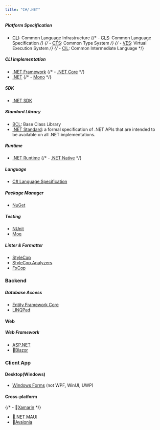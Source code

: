 ```yaml
---
title: "C#/.NET"
---
```



##### Platform Specification

- [CLI](http://www.ecma-international.org/publications/standards/Ecma-335.htm): Common Language Infrastructure
{/* - [CLS](https://docs.microsoft.com/en-us/dotnet/standard/language-independence-and-language-independent-components): Common Language Specification */}
{/* - [CTS](https://learn.microsoft.com/en-us/dotnet/standard/common-type-system): Common Type System */}
{/* - [VES](https://docs.microsoft.com/en-us/dotnet/standard/clr): Virtual Execution System */}
{/* - [CIL](https://docs.microsoft.com/en-us/dotnet/standard/managed-code): Common Intermediate Language */}

##### CLI implementation

- [.NET Framework](https://docs.microsoft.com/en-us/dotnet/framework/get-started/overview)
{/* - [.NET Core](https://docs.microsoft.com/en-us/dotnet/core/get-started/overview) */}
- [.NET](https://dotnet.microsoft.com/)
{/* - [Mono](https://www.mono-project.com/) */}

##### SDK

- [.NET SDK](https://dotnet.microsoft.com/download)

##### Standard Library

- [BCL](https://docs.microsoft.com/en-us/dotnet/standard/base-class-library): Base Class Library
- [.NET Standard](https://docs.microsoft.com/en-us/dotnet/standard/net-standard): a formal specification of .NET APIs that are intended to be available on all .NET implementations.

##### Runtime

- [.NET Runtime](https://dotnet.microsoft.com/download)
{/* - [.NET Native](https://docs.microsoft.com/en-us/dotnet/framework/net-native/) */}

##### Language

- [C# Language Specification](https://docs.microsoft.com/en-us/dotnet/csharp/language-reference/language-specification/introduction)

##### Package Manager

- [NuGet](https://www.nuget.org/)

##### Testing

- [NUnit](https://www.nunit.org/)
- [Moq](https://devlooped.com/moq)

##### Linter & Formatter

- [StyleCop]()
- [StyleCop.Analyzers]()
- [FxCop](https://docs.microsoft.com/en-us/visualstudio/code-quality/fxcop-analyzers-overview?view=vs-2019)

### Backend

##### Database Access

- [Entity Framework Core](https://www.entityframeworkcore.com/)
- [LINQPad](https://www.linqpad.net/)

#### Web

##### Web Framework

- [ASP.NET](https://www.asp.net/)
- 👀[Blazor](https://dotnet.microsoft.com/apps/aspnet/web-apps/blazor) <Tag name="WebAssembly"/>

### Client App

#### Desktop(Windows)

- [Windows Forms](https://dotnet.microsoft.com/en-us/apps/desktop) (not WPF, WinUI, UWP)

#### Cross-platform

{/* - 👀[Xamarin](https://dotnet.microsoft.com/apps/xamarin) */}
- 👀[.NET MAUI](https://dotnet.microsoft.com/apps/maui)
- 👀[Avalonia](https://avaloniaui.net/)

